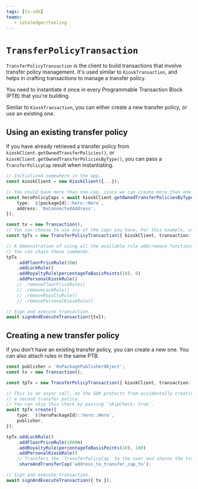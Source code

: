 ```yaml
---
tags: [ts-sdk]
teams:
   - iotaledger/tooling
---
```

# `TransferPolicyTransaction`

`TransferPolicyTransaction` is the client to build transactions that involve transfer policy
management. It's used similar to `KioskTransaction`, and helps in crafting transactions to manage a
transfer policy.

You need to instantiate it once in every Programmable Transaction Block (PTB) that you're building.

Similar to `KioskTransaction`, you can either create a new transfer policy, or use an existing one.

## Using an existing transfer policy

If you have already retrieved a transfer policy from `kioskClient.getOwnedTransferPolicies()`, or
`kioskClient.getOwnedTransferPoliciesByType()`, you can pass a `TransferPolicyCap` result when
instantiating.

```typescript
// Initialized somewhere in the app.
const kioskClient = new KioskClient({...});

// You could have more than one cap, since we can create more than one transfer policy.
const heroPolicyCaps = await kioskClient.getOwnedTransferPoliciesByType({
    type: `${packageId}::hero::Hero`,
    address: '0xConnectedAddress',
});

const tx = new Transaction();
// You can choose to use any of the caps you have. For this example, use the first one.
const tpTx = new TransferPolicyTransaction({ kioskClient, transaction: tx, cap: heroPolicyCaps[0] });

// A demonstration of using all the available rule add/remove functions.
// You can chain these commands.
tpTx
    .addFloorPriceRule(10n)
    .addLockRule()
    .addRoyaltyRule(percentageToBasisPoints(10), 0)
    .addPersonalKioskRule()
    // .removeFloorPriceRule()
    // .removeLockRule()
    // .removeRoyaltyRule()
    // .removePersonalKioskRule()

// Sign and execute transaction.
await signAndExecuteTransaction({tx});
```

## Creating a new transfer policy

If you don't have an existing transfer policy, you can create a new one. You can also attach rules
in the same PTB.

```typescript
const publisher = '0xPackagePublisherObject';
const tx = new Transaction();

const tpTx = new TransferPolicyTransaction({ kioskClient, transaction: tx });

// This is an async call, as the SDK protects from accidentally creating
// a second transfer policy.
// You can skip this check by passing `skipCheck: true`.
await tpTx.create({
    type: `${heroPackageId}::hero::Hero`,
    publisher,
});

tpTx.addLockRule()
    .addFloorPriceRule(1000n)
    .addRoyaltyRule(percentageToBasisPoints(10), 100)
    .addPersonalKioskRule()
    // Transfers the `TransferPolicyCap` to the user and shares the transfer policy.
    .shareAndTransferCap('address_to_transfer_cap_to');

// Sign and execute transaction.
await signAndExecuteTransaction({ tx });
```
